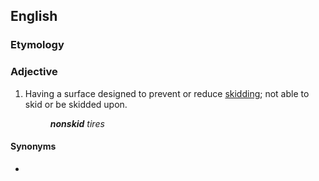 {{also|non-skid}}

==English==

===Etymology===
{{prefix|en|non|skid}}

===Adjective===
{{en-adj|-}}

# Having a surface designed to prevent or reduce [[skid]]ding; not able to skid or be skidded upon.
#: '''''nonskid''' tires''

====Synonyms====
* {{l|en|nonslip}}